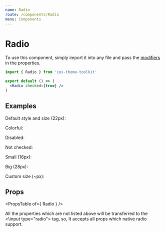 ```yaml
---
name: Radio
route: /components/Radio
menu: Components
---
```



# Radio

To use this component, simply import it into any file and pass the [modifiers](#/#props) in the properties.

```jsx
import { Radio } from 'ios-theme-toolkit'

export default () => (
  <Radio checked={true} />
)
```

## Examples

<Playground>
  <span className="desc">Default style and size (22px):</span>
  <Radio checked={true} />

  <span className="desc">Colorful:</span>
  <Radio checked={true} color="green" />
  <Radio checked={true} color="red" />
  <Radio checked={true} color="yellow" />
  <Radio checked={true} color="gray"/>
  <Radio checked={true} color="white"/>

  <span className="desc">Disabled:</span>
  <Radio checked={true} disabled />

  <span className="desc">Not checked:</span>
  <Radio checked={false} />

  <span className="desc">Small (16px):</span>
  <Radio checked={true} size="small"/>

  <span className="desc">Big (28px):</span>
  <Radio checked={true} size="big" />

  <span className="desc">Custom size (~px):</span>
  <Radio checked={true} size={100} />

  <style>{".react-live-preview .desc { display: block; font-weight: bold; margin-top: 20px; }"}</style>
  <style>{".react-live-preview .radio { margin: 0 3px; }"}</style>
</Playground>

## Props

<PropsTable of={ Radio } />

All the properties which are not listed above will be transferred to the <\input type="radio"\> tag, so, It accepts all props which native radio support.
